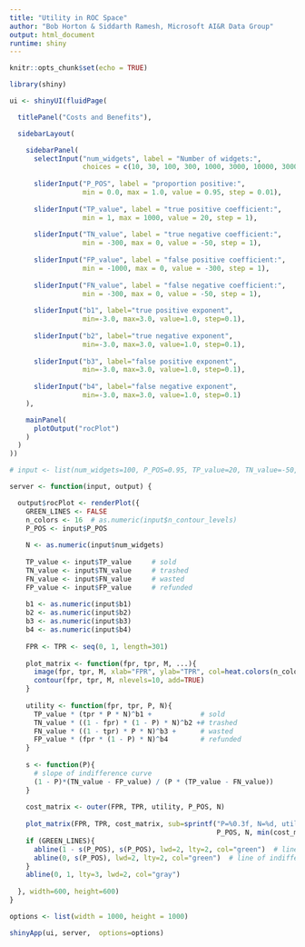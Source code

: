 ---
title: "Utility in ROC Space"
author: "Bob Horton & Siddarth Ramesh, Microsoft AI&R Data Group"
output: html_document
runtime: shiny
---

```{r setup, include=FALSE}
knitr::opts_chunk$set(echo = TRUE)
```


```{r eruptions, echo=FALSE}

library(shiny)

ui <- shinyUI(fluidPage(

  titlePanel("Costs and Benefits"),

  sidebarLayout(

    sidebarPanel(
      selectInput("num_widgets", label = "Number of widgets:",
                  choices = c(10, 30, 100, 300, 1000, 3000, 10000, 30000, 100000), selected = 100),
    
      sliderInput("P_POS", label = "proportion positive:",
                  min = 0.0, max = 1.0, value = 0.95, step = 0.01),
    
      sliderInput("TP_value", label = "true positive coefficient:",
                  min = 1, max = 1000, value = 20, step = 1),
    
      sliderInput("TN_value", label = "true negative coefficient:",
                  min = -300, max = 0, value = -50, step = 1),
    
      sliderInput("FP_value", label = "false positive coefficient:",
                  min = -1000, max = 0, value = -300, step = 1),
    
      sliderInput("FN_value", label = "false negative coefficient:",
                  min = -300, max = 0, value = -50, step = 1),
      
      sliderInput("b1", label="true positive exponent",
                  min=-3.0, max=3.0, value=1.0, step=0.1),
      
      sliderInput("b2", label="true negative exponent",
                  min=-3.0, max=3.0, value=1.0, step=0.1),
      
      sliderInput("b3", label="false positive exponent",
                  min=-3.0, max=3.0, value=1.0, step=0.1),
      
      sliderInput("b4", label="false negative exponent",
                  min=-3.0, max=3.0, value=1.0, step=0.1)
    ),

    mainPanel(
      plotOutput("rocPlot")
    )
  )
))

# input <- list(num_widgets=100, P_POS=0.95, TP_value=20, TN_value=-50, FP_value=-300, FN_value=-50, b1=0.5, b2=1, b3=1, b4=1)

server <- function(input, output) {

  output$rocPlot <- renderPlot({
    GREEN_LINES <- FALSE
    n_colors <- 16  # as.numeric(input$n_contour_levels)
    P_POS <- input$P_POS
    
    N <- as.numeric(input$num_widgets)
    
    TP_value <- input$TP_value     # sold
    TN_value <- input$TN_value     # trashed
    FN_value <- input$FN_value     # wasted
    FP_value <- input$FP_value     # refunded
    
    b1 <- as.numeric(input$b1)
    b2 <- as.numeric(input$b2)
    b3 <- as.numeric(input$b3)
    b4 <- as.numeric(input$b4)
    
    FPR <- TPR <- seq(0, 1, length=301)
    
    plot_matrix <- function(fpr, tpr, M, ...){
      image(fpr, tpr, M, xlab="FPR", ylab="TPR", col=heat.colors(n_colors), ...)
      contour(fpr, tpr, M, nlevels=10, add=TRUE)
    }
    
    utility <- function(fpr, tpr, P, N){
      TP_value * (tpr * P * N)^b1 +            # sold
      TN_value * ((1 - fpr) * (1 - P) * N)^b2 +# trashed
      FN_value * ((1 - tpr) * P * N)^b3 +      # wasted
      FP_value * (fpr * (1 - P) * N)^b4        # refunded
    }
    
    s <- function(P){
      # slope of indifference curve
      (1 - P)*(TN_value - FP_value) / (P * (TP_value - FN_value))
    }
    
    cost_matrix <- outer(FPR, TPR, utility, P_POS, N)
    
    plot_matrix(FPR, TPR, cost_matrix, sub=sprintf("P=%0.3f, N=%d, utility range=%0.2f to %0.2f", 
                                                   P_POS, N, min(cost_matrix), max(cost_matrix)))
    if (GREEN_LINES){
      abline(1 - s(P_POS), s(P_POS), lwd=2, lty=2, col="green")  # line of indifference for cost_matrix[nrow(cost_matrix), ncol(cost_matrix)]
      abline(0, s(P_POS), lwd=2, lty=2, col="green")  # line of indifference for cost_matrix[0,0]
    }
    abline(0, 1, lty=3, lwd=2, col="gray")
  
  }, width=600, height=600)
}

options <- list(width = 1000, height = 1000)

shinyApp(ui, server,  options=options)

```

